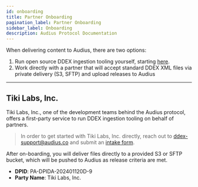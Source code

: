 ```yaml
---
id: onboarding
title: Partner Onboarding
pagination_label: Partner Onboarding
sidebar_label: Onboarding
description: Audius Protocol Documentation
---
```



When delivering content to Audius, there are two options:

1. Run open source DDEX ingestion tooling yourself, starting
   [here](/distributors/self-serve/run-a-ddex-server).
2. Work directly with a partner that will accept standard DDEX XML files via private delivery (S3,
   SFTP) and upload releases to Audius

---

## Tiki Labs, Inc.

Tiki Labs, Inc., one of the development teams behind the Audius protocol, offers a first-party
service to run DDEX ingestion tooling on behalf of partners.

> In order to get started with Tiki Labs, Inc. directly, reach out to ddex-support@audius.co and
> submit an [intake form](https://forms.gle/jCwLLWRJY7fCQM5ZA).

After on-boarding, you will deliver files directly to a provided S3 or SFTP bucket, which will be
pushed to Audius as release criteria are met.

- **DPID**: PA-DPIDA-202401120D-9
- **Party Name**: Tiki Labs, Inc.
